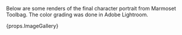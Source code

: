Below are some renders of the final character portrait from Marmoset Toolbag. The color grading was done in Adobe Lightroom.

<div>{props.ImageGallery}</div>